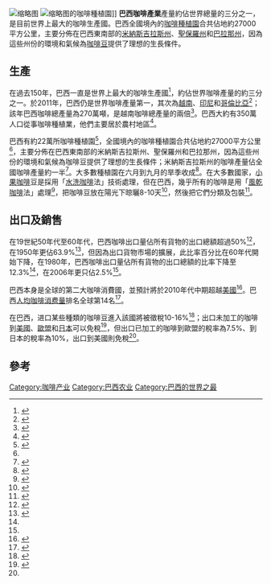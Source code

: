 [[File:Brazilian_coffee_growing_regions_(arabica_and_robusta).png|缩略图]]
[[File:Fazenda_Da_Lagoa.jpg|缩略图]]的咖啡種植園]]
'''巴西咖啡產業'''產量約佔世界總量的三分之一，是目前世界上最大的咖啡生產國。巴西全國境內的[[咖啡種植園|咖啡種植園]]合共佔地約27000平方公里，主要分佈在巴西東南部的[[米納斯吉拉斯州|米納斯吉拉斯州]]、[[聖保羅州|聖保羅州]]和[[巴拉那州|巴拉那州]]，因為這些州份的環境和氣候為[[咖啡豆|咖啡豆]]提供了理想的生長條件。

== 生產 ==
在過去150年，巴西一直是世界上最大的咖啡生產國<ref name="Neilson102">{{harvnb | Neilson | Pritchard | 2009 | p=102 }}</ref>，約佔世界咖啡產量的約三分之一。於2011年，巴西仍是世界咖啡產量第一，其次為[[越南|越南]]、[[印尼|印尼]]和[[哥倫比亞|哥倫比亞]]<ref>
{{cite web |url=http://www.fas.usda.gov/htp/coffee/2009/December_2009/2009_coffee_december.pdf |title=Coffee: World Markets and Trade |work=[[Foreign_Agricultural_Service|Foreign Agricultural Service]] Office of Global Analysis |publisher=[[United_States_Department_of_Agriculture|United States Department of Agriculture]] |date=December 2009 |format=PDF |accessdate=26 March 2010 |deadurl=yes |archiveurl=https://web.archive.org/web/20100305172331/http://www.fas.usda.gov/htp/coffee/2009/December_2009/2009_coffee_december.pdf |archivedate=2010年3月5日 }}</ref>；該年巴西咖啡總產量為270萬噸，是越南咖啡總產量的兩倍<ref name="FAOSTAT">{{Cite web | url = http://faostat.fao.org/site/339/default.aspx | title = Food and Agricultural commodities production | publisher = [[Food_and_Agriculture_Organization|Food and Agriculture Organization]] | accessdate = 28 April 2013 | archive-date = 2011-07-13 | archive-url = https://web.archive.org/web/20110713020710/http://faostat.fao.org/site/339/default.aspx | dead-url = no }}</ref>。巴西大約有350萬人口從事咖啡種植業，他們主要居於農村地區<ref name="Souza225">{{harvnb|Souza|2008|p=225}}</ref>。

巴西有約22萬所咖啡種植園<ref name="WallerBigger2007">{{harvnb|Waller|Bigger|Hillocks|2007|p=22}}</ref>，全國境內的咖啡種植園合共佔地約27000平方公里<ref name="Souza225" />，主要分佈在巴西東南部的米納斯吉拉斯州、聖保羅州和巴拉那州，因為這些州份的環境和氣候為咖啡豆提供了理想的生長條件；米納斯吉拉斯州的咖啡產量佔全國咖啡產量約一半<ref name="CrocittiVallance22">{{harvnb|Crocitti|Vallance|2011|p=22}}</ref>。大多數種植園在六月到九月的旱季收成<ref name="Souza13">{{harvnb|Souza|2008|p=13}}</ref>。在大多數國家，[[小果咖啡|小果咖啡]]豆是採用「[[水洗咖啡|水洗咖啡]]法」技術處理，但在巴西，幾乎所有的咖啡是用「[[風乾咖啡|風乾咖啡]]法」處理<ref>{{harvnb|Varnam|Sutherland|1994|p=212}}</ref>，把咖啡豆放在陽光下晾曬8-10天<ref>{{harvnb|Varnam|Sutherland|1994|p=214}}</ref>，然後把它們分類及包裝<ref name="Food Chemistry">{{harvnb|Belitz|Grosch|Schieberle|2009|p=939}}</ref>。

== 出口及銷售 ==
在19世紀50年代至60年代，巴西咖啡出口量佔所有貨物的出口總額超過50%<ref name="Abreu2004">{{harvnb|Abreu|2004|p=10}}</ref>，在1950年更佔63.9%<ref name="Fausto324">{{harvnb|Fausto|1999|p=324}}</ref>，但因為出口貨物市場的擴展，此比率百分比在60年代開始下降，在1980年，巴西咖啡出口量佔所有貨物的出口總額的比率下降至12.3%<ref name="Fausto324"/>，在2006年更只佔2.5%<ref name="Souza225" />。

巴西本身是全球的第二大咖啡消費國，並預計將於2010年代中期超越[[美國|美國]]<ref>{{cite news |title=Brazil May Become World’s Biggest Coffee Consumer in Three Years |author=Isis Almeida |url=http://www.bloomberg.com/news/2012-03-06/brazil-may-become-world-s-biggest-coffee-consumer-in-three-years.html |newspaper=[[Bloomberg_L.P.|Bloomberg L.P.]] |date=6 March 2012 |accessdate=2014-07-11 |archive-date=2014-10-06 |archive-url=https://web.archive.org/web/20141006213138/http://www.bloomberg.com/news/2012-03-06/brazil-may-become-world-s-biggest-coffee-consumer-in-three-years.html |dead-url=no }}</ref>。巴西[[各國人均咖啡消費量列表|人均咖啡消费量]]排名全球第14名<ref name="DavironPonte2005">{{harvnb|Daviron|Ponte|2005|p=74}}</ref>。

在巴西，进口某些種類的咖啡豆進入該國將被徵稅10-16%<ref name="ICO_Brazil">{{cite web |url=http://www.ico.org/countries/brazil.pdf |title=Statistics on coffee: Brazil (2011) |publisher=[[International_Coffee_Organization|International Coffee Organization]] |accessdate=23 April 2013 |deadurl=yes |archiveurl=https://web.archive.org/web/20130316045149/http://www.ico.org/countries/brazil.pdf |archivedate=2013年3月16日 }}</ref>；出口未加工的咖啡到[[美國|美國]]、[[歐盟|歐盟]]和[[日本|日本]]可以免稅<ref name="OECDReview">{{harvnb|OECD|2005|pp=168–9}}</ref>，但出口已加工的咖啡到歐盟的稅率為7.5%、到日本的稅率為10%，出口到美國則免稅<ref name="OECDReview" />。

== 參考 ==
{{Reflist|2}}

{{Coffee}}

[[Category:咖啡产业|Category:咖啡产业]]
[[Category:巴西农业|Category:巴西农业]]
[[Category:巴西的世界之最|Category:巴西的世界之最]]